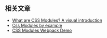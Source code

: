 ## 相关文章
- [What are CSS Modules? A visual introduction](https://www.javascriptstuff.com/what-are-css-modules/)
- [Css Modules by example](https://www.javascriptstuff.com/css-modules-by-example/)
- [CSS Modules Webpack Demo](https://github.com/css-modules/webpack-demo)